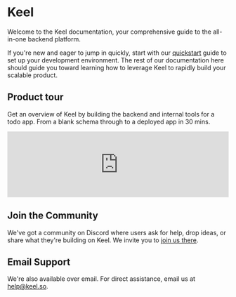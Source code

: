 # Keel

Welcome to the Keel documentation, your comprehensive guide to the all-in-one backend platform.

If you're new and eager to jump in quickly, start with our [quickstart](/quickstart) guide to set up your development environment. The rest of our documentation here should guide you toward learning how to leverage Keel to rapidly build your scalable product.


## Product tour

Get an overview of Keel by building the backend and internal tools for a todo app. From a blank schema through to a deployed app in 30 mins.

<iframe className="nx-my-4 aspect-video" width="100%" src="https://www.youtube.com/embed/U9AgXhRLF8Y?start=0&rel=0" title="Product tour video player" frameBorder="0" allow="accelerometer; autoplay; clipboard-write; encrypted-media; gyroscope; picture-in-picture; web-share" allowFullScreen></iframe>


## Join the Community

We've got a community on Discord where users ask for help, drop ideas, or share what they're building on Keel. We invite you to [join us there](https://keel.so/discord).

## Email Support

We're also available over email. For direct assistance, email us at [help@keel.so](mailto:help@keel.so).
